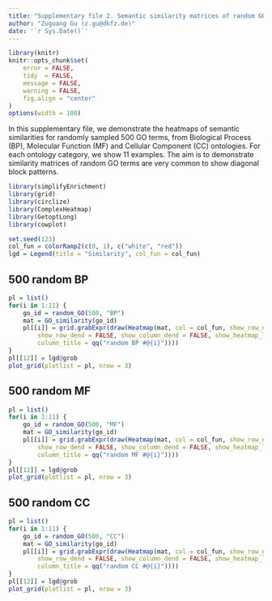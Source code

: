 ```yaml
---
title: "Supplementary file 2. Semantic similarity matrices of random GO terms"
author: "Zuguang Gu (z.gu@dkfz.de)"
date: '`r Sys.Date()`'
---
```


<style type="text/css">
.main-container {
  max-width: 1200px;
  margin-left: auto;
  margin-right: auto;
}
</style>

```r
library(knitr)
knitr::opts_chunk$set(
    error = FALSE,
    tidy  = FALSE,
    message = FALSE,
    warning = FALSE,
    fig.align = "center"
)
options(width = 100)
```


In this supplementary file, we demonstrate the heatmaps of semantic similarities for randomly sampled 500 GO terms,
from Biological Process (BP), Molecular Function (MF) and Cellular Component (CC) ontologies.
For each ontology category, we show 11 examples. The aim is to demonstrate similarity matrices of random GO terms
are very common to show diagonal block patterns.


```r
library(simplifyEnrichment)
library(grid)
library(circlize)
library(ComplexHeatmap)
library(GetoptLong)
library(cowplot)

set.seed(123)
col_fun = colorRamp2(c(0, 1), c("white", "red"))
lgd = Legend(title = "Similarity", col_fun = col_fun)
```

## 500 random BP 

```r
pl = list()
for(i in 1:11) {
	go_id = random_GO(500, "BP")
	mat = GO_similarity(go_id)
	pl[[i]] = grid.grabExpr(draw(Heatmap(mat, col = col_fun, show_row_names = FALSE, show_column_names = FALSE,
		show_row_dend = FALSE, show_column_dend = FALSE, show_heatmap_legend = FALSE, 
		column_title = qq("random BP #@{i}"))))
}
pl[[12]] = lgd@grob
plot_grid(plotlist = pl, nrow = 3)
```

## 500 random MF 

```r
pl = list()
for(i in 1:11) {
	go_id = random_GO(500, "MF")
	mat = GO_similarity(go_id)
	pl[[i]] = grid.grabExpr(draw(Heatmap(mat, col = col_fun, show_row_names = FALSE, show_column_names = FALSE,
		show_row_dend = FALSE, show_column_dend = FALSE, show_heatmap_legend = FALSE, 
		column_title = qq("random MF #@{i}"))))
}
pl[[12]] = lgd@grob
plot_grid(plotlist = pl, nrow = 3)
```

## 500 random CC 

```r
pl = list()
for(i in 1:11) {
	go_id = random_GO(500, "CC")
	mat = GO_similarity(go_id)
	pl[[i]] = grid.grabExpr(draw(Heatmap(mat, col = col_fun, show_row_names = FALSE, show_column_names = FALSE,
		show_row_dend = FALSE, show_column_dend = FALSE, show_heatmap_legend = FALSE, 
		column_title = qq("random CC #@{i}"))))
}
pl[[12]] = lgd@grob
plot_grid(plotlist = pl, nrow = 3)
```
